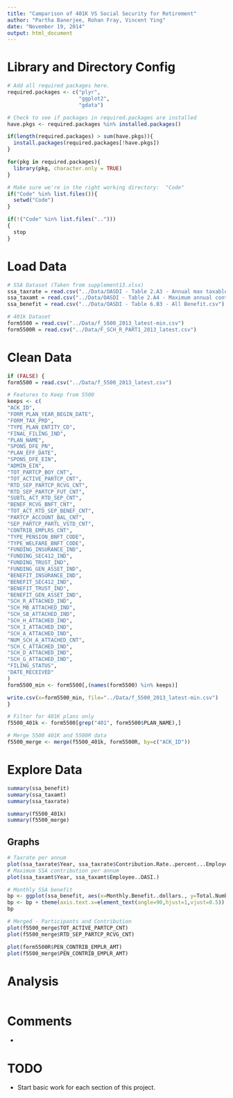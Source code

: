 ```yaml
---
title: "Camparison of 401K VS Social Security for Retirement"
author: "Partha Banerjee, Rohan Fray, Vincent Ying"
date: "November 19, 2014"
output: html_document
---
```



  
# Library and Directory Config
```r
# Add all required packages here. 
required.packages <- c("plyr", 
                       "ggplot2",
                       "gdata")

# Check to see if packages in required.packages are installed
have.pkgs <- required.packages %in% installed.packages()

if(length(required.packages) > sum(have.pkgs)){
  install.packages(required.packages[!have.pkgs])
}

for(pkg in required.packages){
  library(pkg, character.only = TRUE)
}

# Make sure we're in the right working directory:  "Code"
if("Code" %in% list.files()){
  setwd("Code")
}

if(!("Code" %in% list.files("..")))
{
  stop
}
```

# Load Data

```r
# SSA Dataset (Taken from supplement13.xlsx)
ssa_taxrate = read.csv("../Data/OASDI - Table 2.A3 - Annual max taxable earnings and contribution rates.csv")
ssa_taxamt = read.csv("../Data/OASDI - Table 2.A4 - Maximum annual contribution.csv")
ssa_benefit = read.csv("../Data/OASDI - Table 6.B3 - All Benefit.csv")

# 401k Dataset
form5500 = read.csv("../Data/f_5500_2013_latest-min.csv")
form5500R = read.csv("../Data/F_SCH_R_PART1_2013_latest.csv")
```

# Clean Data

```r
if (FALSE) {
form5500 = read.csv("../Data/f_5500_2013_latest.csv")

# Features to Keep from 5500
keeps <- c(
"ACK_ID", 
"FORM_PLAN_YEAR_BEGIN_DATE", 
"FORM_TAX_PRD", 
"TYPE_PLAN_ENTITY_CD", 
"FINAL_FILING_IND", 
"PLAN_NAME",
"SPONS_DFE_PN",
"PLAN_EFF_DATE",
"SPONS_DFE_EIN",
"ADMIN_EIN",
"TOT_PARTCP_BOY_CNT",
"TOT_ACTIVE_PARTCP_CNT",
"RTD_SEP_PARTCP_RCVG_CNT",
"RTD_SEP_PARTCP_FUT_CNT",
"SUBTL_ACT_RTD_SEP_CNT",
"BENEF_RCVG_BNFT_CNT",
"TOT_ACT_RTD_SEP_BENEF_CNT",
"PARTCP_ACCOUNT_BAL_CNT",
"SEP_PARTCP_PARTL_VSTD_CNT",
"CONTRIB_EMPLRS_CNT",
"TYPE_PENSION_BNFT_CODE",
"TYPE_WELFARE_BNFT_CODE",
"FUNDING_INSURANCE_IND",
"FUNDING_SEC412_IND",
"FUNDING_TRUST_IND",
"FUNDING_GEN_ASSET_IND",
"BENEFIT_INSURANCE_IND",
"BENEFIT_SEC412_IND",
"BENEFIT_TRUST_IND",
"BENEFIT_GEN_ASSET_IND",
"SCH_R_ATTACHED_IND",
"SCH_MB_ATTACHED_IND",
"SCH_SB_ATTACHED_IND",
"SCH_H_ATTACHED_IND",
"SCH_I_ATTACHED_IND",
"SCH_A_ATTACHED_IND",
"NUM_SCH_A_ATTACHED_CNT",
"SCH_C_ATTACHED_IND",
"SCH_D_ATTACHED_IND",
"SCH_G_ATTACHED_IND",
"FILING_STATUS",
"DATE_RECEIVED"
)
form5500_min <- form5500[,(names(form5500) %in% keeps)]

write.csv(x=form5500_min, file="../Data/f_5500_2013_latest-min.csv")
}

# Filter for 401K plans only
f5500_401k <- form5500[grep("401", form5500$PLAN_NAME),]

# Merge 5500 401K and 5500R data
f5500_merge <- merge(f5500_401k, form5500R, by=c("ACK_ID"))
```


# Explore Data

```r
summary(ssa_benefit)
summary(ssa_taxamt)
summary(ssa_taxrate)

summary(f5500_401k)
summary(f5500_merge)
```

## Graphs

```r
# Taxrate per annum 
plot(ssa_taxrate$Year, ssa_taxrate$Contribution.Rate..percent...Employer.and.employee..OASI.)
# Maximum SSA contribution per annum 
plot(ssa_taxamt$Year, ssa_taxamt$Employee..OASI.)

# Monthly SSA benefit
bp <- ggplot(ssa_benefit, aes(x=Monthly.Benefit..dollars., y=Total.Number)) + geom_point()
bp <- bp + theme(axis.text.x=element_text(angle=90,hjust=1,vjust=0.5))
bp

# Merged - Participants and Contribution
plot(f5500_merge$TOT_ACTIVE_PARTCP_CNT)
plot(f5500_merge$RTD_SEP_PARTCP_RCVG_CNT)

plot(form5500R$PEN_CONTRIB_EMPLR_AMT)
plot(f5500_merge$PEN_CONTRIB_EMPLR_AMT)
```

# Analysis

```r


```

# Comments

* 

# TODO

* Start basic work for each section of this project.